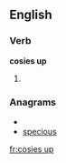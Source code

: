 ==English==

===Verb===
'''cosies up'''

# {{third-person singular of|[[cosy up]]}}

===Anagrams===
* {{alphagram|ceiopssu}}
* [[specious#English|specious]]

[[fr:cosies up]]